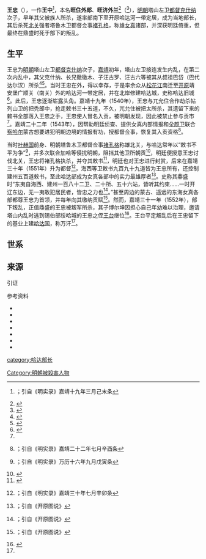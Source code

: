 {{Otheruses|other=名为王忠的其他人物|王忠}}
{{東亞男性歷史人物
|名稱 =王忠
|身份 =哈达部长、[[明朝|明朝]]塔山前卫都督
|前任 = [[克什纳|克什纳]]
|繼任 = [[王台|王台]]
|逝世日期 = 1552年
|逝世地點 = 哈达城
|父親 =[[克什纳|克什纳]]
|注釋 =
}}
'''王忠'''（{{bd|？||1552年|catIdx=W}}），一作'''王中'''<ref name=海西93>{{harvnb|李澍田|1986|p=93}}；引自《明实录》嘉靖十九年三月己末条</ref>，本名'''旺住外郎'''、'''旺济外兰'''<ref name=史稿9130>{{harvnb|赵尔巽等|1998|p=9130}}</ref>（{{lang-mnc|ᠸᠠᠩᠵᡠ<br>ᠸᠠᡳᠯᠠᠨ|z=Wangju Wailan}}<ref>{{harvnb|佚名|中华书局编|1986|p=23}}</ref>），[[明朝|明朝]]塔山左卫[[都督|都督]][[克什纳|克什纳]]次子，早年其父被族人所杀，遂率部南下至开原哈达河一带定居，成为当地部长，其后杀死[[叶赫|北关]]强者塔鲁木卫都督佥事[[褚孔格|褚孔格]]，称雄[[女真|女真]]诸部，并深获明廷倚重，但最终在鼎盛时死于部下的叛乱。

== 生平 ==
王忠为[[明朝|明朝]]塔山左卫[[都督|都督]][[克什纳|克什纳]]次子，[[嘉靖|嘉靖]]初年，塔山左卫接连发生内乱，在第二次内乱中，其父克什纳、长兄徹徹木、子汪古罗、汪古六等被其从叔祖巴岱（巴代达尔汉）所杀<ref>{{harvnb|赵东升|宋占荣|1992|p=50}}</ref><ref>{{harvnb|高庆仁|2008|p=138}}</ref>。当时王忠在外，得以幸存，于是率余众从[[松花江|松花江]]南迁至[[开原|开原]]靖安堡广顺关（南关）外的哈达河一带定居，并在北岸修建哈达城，史称哈达旧城<ref>{{harvnb|高庆仁|2008|p=135}}</ref>。此后，王忠逐渐崭露头角。嘉靖十九年（1540年），王忠与兀允住合作劫杀帖列山卫的把秃郎中，抢走敕书三十五道，不久，兀允住被把太所杀，其遗留下来的敕书全部落入王忠之手，王忠使人冒名入贡，被明朝发现，因此被禁止参与贡市<ref name=海西93/>。嘉靖二十二年（1543年），因帮助明廷侦查、提供女真内部情报和[[朵颜卫|朵颜卫]]联合[[察哈尔|察哈尔]]蒙古想要进犯明朝边境的情报有功，授都督佥事，恢复其入贡资格<ref>{{harvnb|李澍田|1986|p=94}}；引自《明实录》嘉靖二十二年七月辛酉条</ref>。

当时[[叶赫国|叶赫国]]前身、明朝塔鲁木卫都督佥事[[褚孔格|褚孔格]]称雄北关，与哈达常年以“敕书不平为争”<ref>{{harvnb|李澍田|1986|p=104}}；引自《明实录》万历十六年九月戊寅条</ref>，并多次联合加哈等侵扰明朝，阻挡其他卫所朝贡<ref>{{harvnb|赵尔巽等|1998|p=9135}}</ref>，明廷便授意王忠讨伐北关，王忠将褚孔格执杀，并夺其敕书<ref>{{harvnb|薛柏成|2005|pp=25，48}}</ref>，明廷也对王忠进行封赏，后来在嘉靖三十年（1551年）升为都督<ref>{{harvnb|李澍田|1986|p=95}}；引自《明实录》嘉靖三十年七月辛卯条</ref>，海西等卫敕书九百九十九道皆为王忠所有，还控制建州五百道敕书，至此哈达部成为女真各部中的实力最雄厚者<ref>{{harvnb|李澍田|1986|p=285}}；引自《开原图说》</ref>。史称其鼎盛时“东夷自海西、建州一百八十二卫、二十所、五十六站，皆听其约束……一时开辽东边，无一夷敢犯居民者，皆忠之力也<ref>{{harvnb|李澍田|1986|p=284}}；引自《开原图说》</ref>。”甚至周边的蒙古、遥远的东海女真各部都尊王忠为首领，并每年向其缴纳贡赋<ref>{{harvnb|李澍田|1986|p=276}}；引自《开原图说》</ref>。然而，嘉靖三十一年（1552年），部下叛乱，正值鼎盛的王忠被叛军所杀，其子博尔坤因担心自己年幼难以治理，邀请塔山内乱时逃到锡伯部绥哈城的王忠之侄[[王台|王台]]继位<ref>{{harvnb|尹郁山|赵东升|政协永吉县文史委员会|1993|p=46}}</ref>。王台平定叛乱后在王忠留下的基业上建[[哈达国|哈达国]]，称万汗<ref name=史稿9130/>。

== 世系 ==
{{扈伦国主世系图}}

== 来源 ==
; 引证
{{Reflist}}

; 参考资料
{{refbegin}}
*{{Cite book|last=高庆仁|title=《努尔哈赤编年体传记·卷一》|publisher=大连出版社|year=2008|isbn=9787806846490|ref=harv}}
*{{Cite book|last=李澍田|title=《海西女真史料》|publisher=吉林文史出版社|year=1986|isbn=|ref=harv}}
*{{Cite book|last=薛柏成|title=《叶赫那拉氏家族史研究》|publisher=吉林文史出版社|year=2005|isbn=9787807021636|ref=harv}}
*{{Cite book|last=佚名|last2=中华书局编|title=《满洲实录·卷1》|publisher=中华书局|year=1986|isbn=|url= |ref=harv}}
*{{Cite book|last=尹郁山|last2=赵东升|last3=政协永吉县文史委员会|title=《乌拉史略》|publisher=吉林文史出版社|year=1993|isbn=|ref=harv}}
*{{Cite book|last=赵东升|last2=宋占荣|title=《乌拉国简史》|publisher=中共永吉县委史办公室|year=1992|isbn=|ref=harv}}
*{{Cite book|last=赵尔巽等|title=《清史稿》|publisher=中华书局|year=1998|isbn=9787101007503|url= |ref=harv}}
{{refend}}

{{历任哈达国主}}

{{Authority control}}
{{DEFAULTSORT:Wang王}}
[[category:哈达部长|category:哈达部长]]
[[Category:明朝被殺害人物|Category:明朝被殺害人物]]